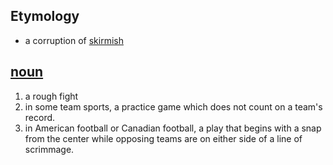 ==Etymology==
*a corruption of [[skirmish]]
==[[noun]]==
#a rough fight
#in some team sports, a practice game which does not count on a team's record.
#in American football or Canadian football, a play that begins with a snap from the center while opposing teams are on either side of a line of scrimmage.